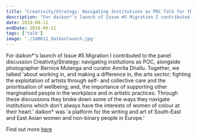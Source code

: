 ```yaml
---
title: "Creativity/Strategy: Navigating Institutions as POC Talk for the daikon* Issue 5 Migration Zine Launch"
description: "For daikon*'s launch of Issue #5 Migration I contributed to the panel discussion Creativity/Strategy: navigating institutions as POC, alongside photographer Bernice Mulenga and curator Amrita Dhallu. Together, we talked 'about working in, and making a difference in, the arts sector; fighting the exploitation of artists through self- and collective care and the prioritisation of wellbeing; and, the importance of supporting other marginalised people in the workplace and in artistic practices. Through these discussions they broke down some of the ways they navigate institutions which don't always have the interests of women of colour at their heart.' daikon* was 'a platform for the writing and art of South-East and East Asian women and non-binary people in Europe.'"
date: 2018-08-11
endDate: 2018-08-11
tags: ['talk']
image: './180611_daikonlaunch.jpg'
---
```



For daikon*'s launch of Issue #5 Migration I contributed to the panel discussion Creativity/Strategy: navigating institutions as POC, alongside photographer Bernice Mulenga and curator Amrita Dhallu. Together, we talked 'about working in, and making a difference in, the arts sector; fighting the exploitation of artists through self- and collective care and the prioritisation of wellbeing; and, the importance of supporting other marginalised people in the workplace and in artistic practices. Through these discussions they broke down some of the ways they navigate institutions which don't always have the interests of women of colour at their heart.' daikon* was 'a platform for the writing and art of South-East and East Asian women and non-binary people in Europe.'

Find out more [here](https://daikon.co.uk/blog/creativity-strategy)
